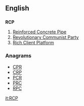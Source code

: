 ==English==
{{wikipedia}}

==={{initialism}}===
'''RCP'''

# [[w:Reinforced Concrete Pipe|Reinforced Concrete Pipe]]
# [[w:Revolutionary Communist Party|Revolutionary Communist Party]]
# [[w:Rich Client Platform|Rich Client Platform]]

===Anagrams===
* [[CPR#English|CPR]] 
* [[CRP#English|CRP]]
* [[PCR#English|PCR]]
* [[PRC#English|PRC]]
* [[RPC#English|RPC]]

[[it:RCP]]